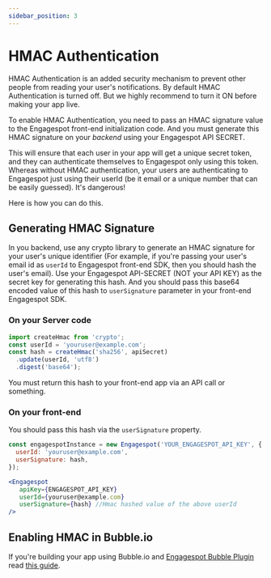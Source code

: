 ```yaml
---
sidebar_position: 3
---
```


# HMAC Authentication

HMAC Authentication is an added security mechanism to prevent other people from reading your user's notifications. By default HMAC Authentication is turned off. But we highly recommend to turn it ON before making your app live.

To enable HMAC Authentication, you need to pass an HMAC signature value to the Engagespot front-end initialization code. And you must generate this HMAC signature on your _backend_ using your Engagespot API SECRET.

This will ensure that each user in your app will get a unique secret token, and they can authenticate themselves to Engagespot only using this token. Whereas without HMAC authentication, your users are authenticating to Engagespot just using their userId (be it email or a unique number that can be easily guessed). It's dangerous!

Here is how you can do this.

## Generating HMAC Signature

In you backend, use any crypto library to generate an HMAC signature for your user's unique identifier (For example, if you're passing your user's email id as `userId` to Engagespot front-end SDK, then you should hash the user's email). Use your Engagespot API-SECRET (NOT your API KEY) as the secret key for generating this hash. And you should pass this base64 encoded value of this hash to `userSignature` parameter in your front-end Engagespot SDK.

### On your Server code

```js
import createHmac from 'crypto';
const userId = 'youruser@example.com';
const hash = createHmac('sha256', apiSecret)
  .update(userId, 'utf8')
  .digest('base64');
```

You must return this hash to your front-end app via an API call or something.

### On your front-end

You should pass this hash via the `userSignature` property.

<Tabs>
<TabItem value="jscore" label="JavaScript Core">

```js
const engagespotInstance = new Engagespot('YOUR_ENGAGESPOT_API_KEY', {
  userId: 'youruser@example.com',
  userSignature: hash,
});
```

</TabItem>

<TabItem value="reactjs" label="ReactJS">

```jsx
<Engagespot
   apiKey={ENGAGESPOT_API_KEY}
   userId={youruser@example.com}
   userSignature={hash} //Hmac hashed value of the above userId
/>
```

</TabItem>
</Tabs>

## Enabling HMAC in Bubble.io 
If you're building your app using Bubble.io and <a href="https://bubble.io/plugin/engagespot-notifications-1646149514133x734161642066018300" target="_blank">Engagespot Bubble Plugin</a>
read [this guide](../bubble-io-plugin/enabling-hmac-auth-bubble.md).
